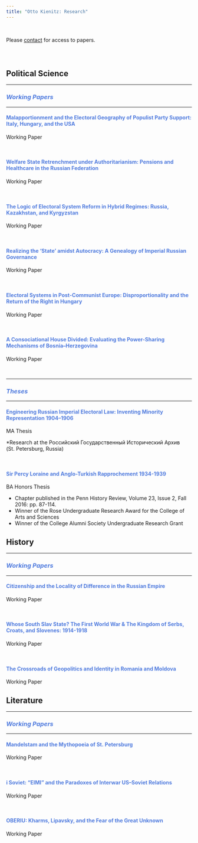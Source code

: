 ```yaml
---
title: "Otto Kienitz: Research"
---
```


<br>

Please [contact](mailto:ojk@berkeley.edu) for access to papers.

<br>

# {.tabset .tabset-fade}

## Political Science

---

<font color="#517CDE"><h3>*Working Papers*</h3></font>

---

<font color="#517CDE">

#### __Malapportionment and the Electoral Geography of Populist Party Support: Italy, Hungary, and the USA__
</font>

Working Paper

<br>

<font color="#517CDE">

#### __Welfare State Retrenchment under Authoritarianism: Pensions and Healthcare in the Russian Federation__
</font>

Working Paper

<br>

<font color="#517CDE">

#### __The Logic of Electoral System Reform in Hybrid Regimes: Russia, Kazakhstan, and Kyrgyzstan__
</font>

Working Paper

<br>

<font color="#517CDE">

#### __Realizing the ‘State’ amidst Autocracy: A Genealogy of Imperial Russian Governance__
</font>

Working Paper

<br>

<font color="#517CDE">

#### __Electoral Systems in Post-Communist Europe: Disproportionality and the Return of the Right in Hungary__
</font>

Working Paper

<br>

<font color="#517CDE">

#### __A Consociational House Divided: Evaluating the Power-Sharing Mechanisms of Bosnia–Herzegovina__
</font>

Working Paper

<br>

---

<font color="#517CDE"><h3>*Theses*</h3></font>

---

<font color="#517CDE">

#### __Engineering Russian Imperial Electoral Law: Inventing Minority Representation 1904–1906__
</font>

MA Thesis

*Research at the Российский Государственный Исторический Архив (St. Petersburg, Russia)

<br>

<font color="#517CDE">

#### __Sir Percy Loraine and Anglo-Turkish Rapprochement 1934-1939__
</font>

BA Honors Thesis

* Chapter published in the Penn History Review, Volume 23, Issue 2, Fall 2016: pp. 87-114.
* Winner of the Rose Undergraduate Research Award for the College of Arts and Sciences
* Winner of the College Alumni Society Undergraduate Research Grant

## History

---

<font color="#517CDE"><h3>*Working Papers*</h3></font>

---

<font color="#517CDE">

#### __Citizenship and the Locality of Difference in the Russian Empire__
</font>

Working Paper

<br>

<font color="#517CDE">

#### __Whose South Slav State? The First World War & The Kingdom of Serbs, Croats, and Slovenes: 1914-1918__
</font>

Working Paper

<br>

<font color="#517CDE">

#### __The Crossroads of Geopolitics and Identity in Romania and Moldova__
</font>

Working Paper

## Literature

---

<font color="#517CDE"><h3>*Working Papers*</h3></font>

---

<font color="#517CDE">

#### __Mandelstam and the Mythopoeia of St. Petersburg__
</font>

Working Paper

<br>

<font color="#517CDE">

#### __i Soviet: “EIMI” and the Paradoxes of Interwar US–Soviet Relations__
</font>

Working Paper

<br>

<font color="#517CDE">

#### __OBERIU: Kharms, Lipavsky, and the Fear of the Great Unknown__
</font>

Working Paper








